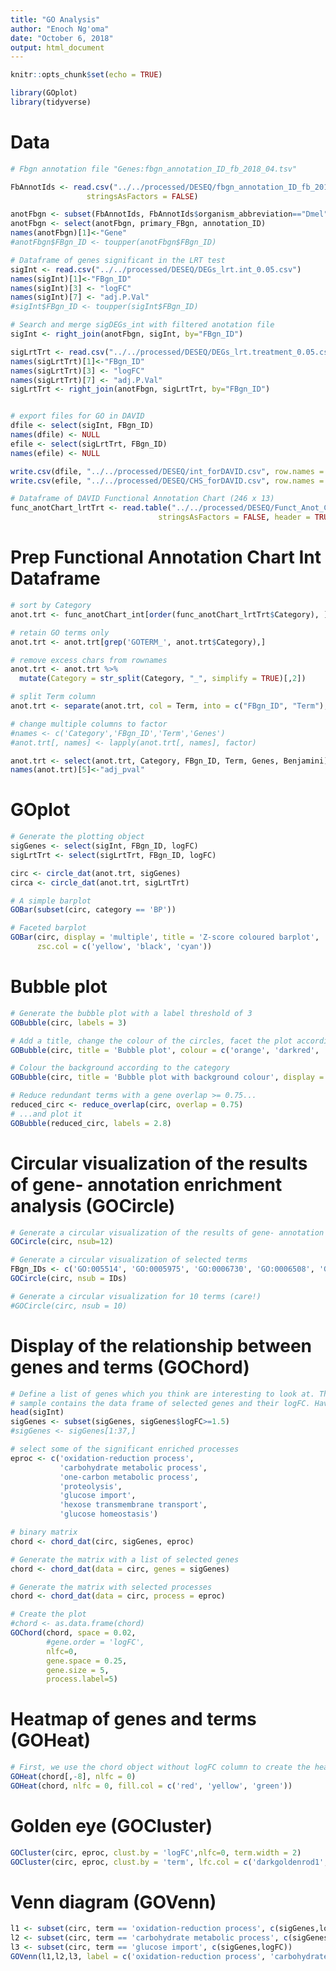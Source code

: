 ```yaml
---
title: "GO Analysis"
author: "Enoch Ng'oma"
date: "October 6, 2018"
output: html_document
---
```


```r
knitr::opts_chunk$set(echo = TRUE)

library(GOplot)
library(tidyverse)
```

# Data

```r
# Fbgn annotation file "Genes:fbgn_annotation_ID_fb_2018_04.tsv"

FbAnnotIds <- read.csv("../../processed/DESEQ/fbgn_annotation_ID_fb_2018_04.csv",
                 stringsAsFactors = FALSE)

anotFbgn <- subset(FbAnnotIds, FbAnnotIds$organism_abbreviation=="Dmel")
anotFbgn <- select(anotFbgn, primary_FBgn, annotation_ID)
names(anotFbgn)[1]<-"Gene"
#anotFbgn$FBgn_ID <- toupper(anotFbgn$FBgn_ID)

# Dataframe of genes significant in the LRT test
sigInt <- read.csv("../../processed/DESEQ/DEGs_lrt.int_0.05.csv")
names(sigInt)[1]<-"FBgn_ID"
names(sigInt)[3] <- "logFC"
names(sigInt)[7] <- "adj.P.Val" 
#sigInt$FBgn_ID <- toupper(sigInt$FBgn_ID)

# Search and merge sigDEGs_int with filtered anotation file
sigInt <- right_join(anotFbgn, sigInt, by="FBgn_ID")

sigLrtTrt <- read.csv("../../processed/DESEQ/DEGs_lrt.treatment_0.05.csv")
names(sigLrtTrt)[1]<-"FBgn_ID"
names(sigLrtTrt)[3] <- "logFC"
names(sigLrtTrt)[7] <- "adj.P.Val" 
sigLrtTrt <- right_join(anotFbgn, sigLrtTrt, by="FBgn_ID")


# export files for GO in DAVID
dfile <- select(sigInt, FBgn_ID)
names(dfile) <- NULL
efile <- select(sigLrtTrt, FBgn_ID)
names(efile) <- NULL

write.csv(dfile, "../../processed/DESEQ/int_forDAVID.csv", row.names = FALSE)
write.csv(efile, "../../processed/DESEQ/CHS_forDAVID.csv", row.names = FALSE)

# Dataframe of DAVID Functional Annotation Chart (246 x 13)
func_anotChart_lrtTrt <- read.table("../../processed/DESEQ/Funct_Anot_Chart_lrtTrt.txt", 
                                 stringsAsFactors = FALSE, header = TRUE,sep = "\t")
```

# Prep Functional Annotation Chart Int Dataframe

```r
# sort by Category
anot.trt <- func_anotChart_int[order(func_anotChart_lrtTrt$Category), ]

# retain GO terms only
anot.trt <- anot.trt[grep('GOTERM_', anot.trt$Category),]

# remove excess chars from rownames
anot.trt <- anot.trt %>%
  mutate(Category = str_split(Category, "_", simplify = TRUE)[,2])

# split Term column
anot.trt <- separate(anot.trt, col = Term, into = c("FBgn_ID", "Term"), sep = "\\~")

# change multiple columns to factor
#names <- c('Category','FBgn_ID','Term','Genes')
#anot.trt[, names] <- lapply(anot.trt[, names], factor)

anot.trt <- select(anot.trt, Category, FBgn_ID, Term, Genes, Benjamini)
names(anot.trt)[5]<-"adj_pval"

```

# GOplot

```r
# Generate the plotting object
sigGenes <- select(sigInt, FBgn_ID, logFC)
sigLrtTrt <- select(sigLrtTrt, FBgn_ID, logFC)

circ <- circle_dat(anot.trt, sigGenes)
circa <- circle_dat(anot.trt, sigLrtTrt)

# A simple barplot
GOBar(subset(circ, category == 'BP'))

# Faceted barplot
GOBar(circ, display = 'multiple', title = 'Z-score coloured barplot', 
      zsc.col = c('yellow', 'black', 'cyan'))
```

# Bubble plot

```r
# Generate the bubble plot with a label threshold of 3
GOBubble(circ, labels = 3)

# Add a title, change the colour of the circles, facet the plot according to the categories and change the label threshold
GOBubble(circ, title = 'Bubble plot', colour = c('orange', 'darkred', 'gold'), display = 'multiple', labels = 3)

# Colour the background according to the category
GOBubble(circ, title = 'Bubble plot with background colour', display = 'multiple', bg.col = T, labels = 3)

# Reduce redundant terms with a gene overlap >= 0.75...
reduced_circ <- reduce_overlap(circ, overlap = 0.75)
# ...and plot it
GOBubble(reduced_circ, labels = 2.8)
```

# Circular visualization of the results of gene- annotation enrichment analysis (GOCircle)

```r
# Generate a circular visualization of the results of gene- annotation enrichment analysis
GOCircle(circ, nsub=12)

# Generate a circular visualization of selected terms
FBgn_IDs <- c('GO:005514', 'GO:0005975', 'GO:0006730', 'GO:0006508', 'GO:0046323')
GOCircle(circ, nsub = IDs)

# Generate a circular visualization for 10 terms (care!)
#GOCircle(circ, nsub = 10)
```

# Display of the relationship between genes and terms (GOChord)

```r
# Define a list of genes which you think are interesting to look at. The item EC$genes of the toy 
# sample contains the data frame of selected genes and their logFC. Have a look...
head(sigInt)
sigGenes <- subset(sigGenes, sigGenes$logFC>=1.5)
#sigGenes <- sigGenes[1:37,]

# select some of the significant enriched processes
eproc <- c('oxidation-reduction process',
           'carbohydrate metabolic process',
           'one-carbon metabolic process',
           'proteolysis',
           'glucose import',
           'hexose transmembrane transport',
           'glucose homeostasis')

# binary matrix
chord <- chord_dat(circ, sigGenes, eproc)

# Generate the matrix with a list of selected genes
chord <- chord_dat(data = circ, genes = sigGenes)

# Generate the matrix with selected processes
chord <- chord_dat(data = circ, process = eproc)

# Create the plot
#chord <- as.data.frame(chord)
GOChord(chord, space = 0.02, 
        #gene.order = 'logFC',
        nlfc=0, 
        gene.space = 0.25, 
        gene.size = 5, 
        process.label=5)

```

# Heatmap of genes and terms (GOHeat)

```r
# First, we use the chord object without logFC column to create the heatmap
GOHeat(chord[,-8], nlfc = 0)
GOHeat(chord, nlfc = 0, fill.col = c('red', 'yellow', 'green'))
```

# Golden eye (GOCluster)

```r
GOCluster(circ, eproc, clust.by = 'logFC',nlfc=0, term.width = 2)
GOCluster(circ, eproc, clust.by = 'term', lfc.col = c('darkgoldenrod1', 'black', 'cyan1'))
```

# Venn diagram (GOVenn)

```r
l1 <- subset(circ, term == 'oxidation-reduction process', c(sigGenes,logFC))
l2 <- subset(circ, term == 'carbohydrate metabolic process', c(sigGenes,logFC))
l3 <- subset(circ, term == 'glucose import', c(sigGenes,logFC))
GOVenn(l1,l2,l3, label = c('oxidation-reduction process', 'carbohydrate metabolic process', 'glucose import'))
```





